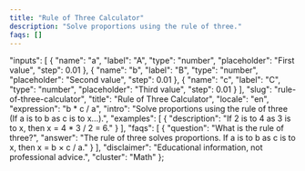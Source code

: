 ```yaml
---
title: "Rule of Three Calculator"
description: "Solve proportions using the rule of three."
faqs: []
---
```


<!-- Migrated from V035. Original file: rule-of-three-calculator.mdx -->


  "inputs": [
    {
      "name": "a",
      "label": "A",
      "type": "number",
      "placeholder": "First value",
      "step": 0.01
    },
    {
      "name": "b",
      "label": "B",
      "type": "number",
      "placeholder": "Second value",
      "step": 0.01
    },
    {
      "name": "c",
      "label": "C",
      "type": "number",
      "placeholder": "Third value",
      "step": 0.01
    }
  ],
  "slug": "rule-of-three-calculator",
  "title": "Rule of Three Calculator",
  "locale": "en",
  "expression": "b * c / a",
  "intro": "Solve proportions using the rule of three (If a is to b as c is to x…).",
  "examples": [
    {
      "description": "If 2 is to 4 as 3 is to x, then x = 4 * 3 / 2 = 6."
    }
  ],
  "faqs": [
    {
      "question": "What is the rule of three?",
      "answer": "The rule of three solves proportions. If a is to b as c is to x, then x = b × c / a."
    }
  ],
  "disclaimer": "Educational information, not professional advice.",
  "cluster": "Math"
};

<Calculator schema={schema} />
